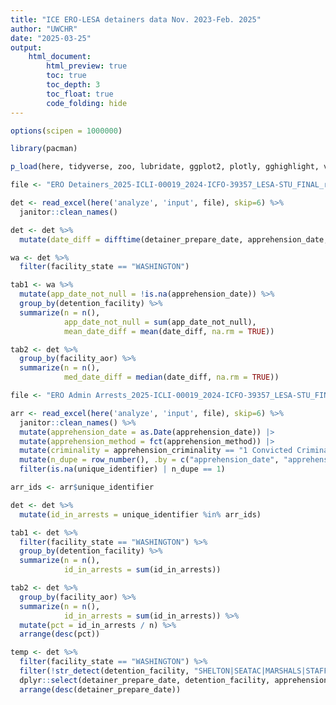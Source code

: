 ```yaml
---
title: "ICE ERO-LESA detainers data Nov. 2023-Feb. 2025"
author: "UWCHR"
date: "2025-03-25"
output:
    html_document:
        html_preview: true
        toc: true
        toc_depth: 3
        toc_float: true
        code_folding: hide
---
```



```r

options(scipen = 1000000)

library(pacman)

p_load(here, tidyverse, zoo, lubridate, ggplot2, plotly, gghighlight, viridis, readxl)

file <- "ERO Detainers_2025-ICLI-00019_2024-ICFO-39357_LESA-STU_FINAL_raw.xlsx"

det <- read_excel(here('analyze', 'input', file), skip=6) %>% 
  janitor::clean_names()

det <- det %>% 
  mutate(date_diff = difftime(detainer_prepare_date, apprehension_date, units = "days"))

```

```r

wa <- det %>% 
  filter(facility_state == "WASHINGTON")

tab1 <- wa %>% 
  mutate(app_date_not_null = !is.na(apprehension_date)) %>% 
  group_by(detention_facility) %>% 
  summarize(n = n(),
            app_date_not_null = sum(app_date_not_null),
            mean_date_diff = mean(date_diff, na.rm = TRUE))

tab2 <- det %>% 
  group_by(facility_aor) %>% 
  summarize(n = n(),
            med_date_diff = median(date_diff, na.rm = TRUE))

```

```r

file <- "ERO Admin Arrests_2025-ICLI-00019_2024-ICFO-39357_LESA-STU_FINAL_raw.xlsx"

arr <- read_excel(here('analyze', 'input', file), skip=6) %>% 
  janitor::clean_names() %>% 
  mutate(apprehension_date = as.Date(apprehension_date)) |>
  mutate(apprehension_method = fct(apprehension_method)) |>
  mutate(criminality = apprehension_criminality == "1 Convicted Criminal") |>
  mutate(n_dupe = row_number(), .by = c("apprehension_date", "apprehension_method", "apprehension_criminality", "unique_identifier")) |>
  filter(is.na(unique_identifier) | n_dupe == 1)

arr_ids <- arr$unique_identifier

det <- det %>% 
  mutate(id_in_arrests = unique_identifier %in% arr_ids)

tab1 <- det %>% 
  filter(facility_state == "WASHINGTON") %>% 
  group_by(detention_facility) %>% 
  summarize(n = n(),
            id_in_arrests = sum(id_in_arrests))

tab2 <- det %>% 
  group_by(facility_aor) %>% 
  summarize(n = n(),
            id_in_arrests = sum(id_in_arrests)) %>% 
  mutate(pct = id_in_arrests / n) %>% 
  arrange(desc(pct))

temp <- det %>% 
  filter(facility_state == "WASHINGTON") %>%
  filter(!str_detect(detention_facility, "SHELTON|SEATAC|MARSHALS|STAFFORD|STATE|NW ICE")) %>% 
  dplyr::select(detainer_prepare_date, detention_facility, apprehension_method, apprehension_date, id_in_arrests) %>% 
  arrange(desc(detainer_prepare_date))

```


